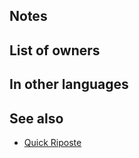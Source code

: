 {{Passive
|1name=Follow-Up Ring
|1tagid=SID_追撃リング
|1required=-
|1effect=At start of combat, if unit's HP ≥ 50%, unit makes a guaranteed follow-up attack. (Skill cannot be inherited.)
|1cost=200
|type=B
|exclusive=1
|canUseWeapon={{WeaponList|All}}
|canUseMove={{MoveList|All}}
|properties=
}}
==Notes==
{{Guaranteed follow-up interaction}}
==List of owners==
{{Skill Hero List}}
==In other languages==
{{OtherLanguages
|japanese=追撃リング
|german=Folgering
|spanishEU=Anillo doble
|spanishLA=Anillo doble
|french=Anneau frappe x
|italian=Anello att. doppio
|chineseTW=追擊手鐲
|portuguese=Anel duplo
}}
==See also==
* [[Quick Riposte]]
{{Passives Navbox|B}}